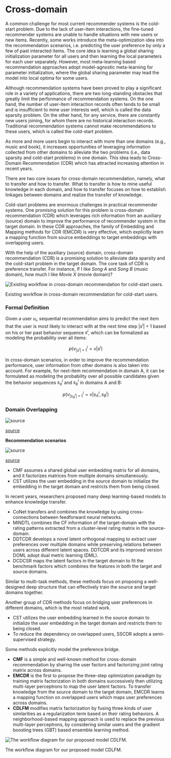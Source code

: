 # Cross-domain

A common challenge for most current recommender systems is the cold-start problem. Due to the lack of user-item interactions, the fine-tuned recommender systems are unable to handle situations with new users or new items. Recently, some works introduce the meta-optimization idea into the recommendation scenarios, i.e. predicting the user preference by only a few of past interacted items. The core idea is learning a global sharing initialization parameter for all users and then learning the local parameters for each user separately. However, most meta-learning based recommendation approaches adopt model-agnostic meta-learning for parameter initialization, where the global sharing parameter may lead the model into local optima for some users.

Although recommendation systems have been proved to play a significant role in a variety of applications, there are two long-standing obstacles that greatly limit the performance of recommendation systems. On the one hand, the number of user-item interaction records often tends to be small and is insufficient to mine user interests well, which is called the data sparsity problem. On the other hand, for any service, there are constantly new users joining, for whom there are no historical interaction records. Traditional recommendation systems cannot make recommendations to these users, which is called the cold-start problem.

As more and more users begin to interact with more than one domains (e.g., music and book), it increases opportunities of leveraging information collected from other domains to alleviate the two problems (i.e., data sparsity and cold-start problems) in one domain. This idea leads to Cross-Domain Recommendation (CDR) which has attracted increasing attention in recent years.

There are two core issues for cross-domain recommendation, namely, what to transfer and how to transfer. What to transfer is how to mine useful knowledge in each domain, and how to transfer focuses on how to establish linkages between domains and realize the transfer of knowledge.

Cold-start problems are enormous challenges in practical recommender systems. One promising solution for this problem is cross-domain recommendation (CDR) which leverages rich information from an auxiliary (source) domain to improve the performance of recommender system in the target domain. In these CDR approaches, the family of Embedding and Mapping methods for CDR (EMCDR) is very effective, which explicitly learn a mapping function from source embeddings to target embeddings with overlapping users.

With the help of the auxiliary (source) domain, cross-domain recommendation (CDR) is a promising solution to alleviate data sparsity and the cold-start problem in the target domain. The core task of  CDR is preference transfer. For instance, If I like *Song A* and *Song B* (music domain), how much I like *Movie X* (movie domain)? 

![Existing workflow in cross-domain recommendation for cold-start users.](/img/content-concepts-raw-cross-domain-recommendations-untitled.png)

Existing workflow in cross-domain recommendation for cold-start users.

### Formal Definition

Given a user $u_i$, sequential recommendation aims to predict the next item that the user is most likely to interact with at the next time step $|s^i|+1$ based on his or her past behavior sequence $s^i$, which can be formalized as modeling the probability over all items:

$$
p(v_{{|s^i|}+1}^i = v|s^i)
$$

In cross-domain scenarios, in order to improve the recommendation performance, user information from other domains is also taken into account. For example, for next-item recommendation in domain A, it can be formulated as modeling the probability over all possible candidates given the behavior sequences $s_a^i$ and $s_b^i$ in domains A and B:

$$
p(v_{{|s_A^i|}+1}^i = v|s_A^i,s_B^i)
$$

### **Domain Overlapping**

![[source](https://arxiv.org/pdf/2108.03357.pdf)](/img/content-concepts-raw-cross-domain-recommendations-untitled-1.png)

[source](https://arxiv.org/pdf/2108.03357.pdf)

**Recommendation scenarios**

![[source](https://arxiv.org/pdf/2108.03357.pdf)](/img/content-concepts-raw-cross-domain-recommendations-untitled-2.png)

[source](https://arxiv.org/pdf/2108.03357.pdf)

- CMF assumes a shared global user embedding matrix for all domains, and it factorizes matrices from multiple domains simultaneously.
- CST utilizes the user embedding in the source domain to initialize the embedding in the target domain and restricts them from being closed.

In recent years, researchers proposed many deep learning-based models to enhance knowledge transfer.

- CoNet transfers and combines the knowledge by using cross-connections between feedforward neural networks.
- MINDTL combines the CF information of the target-domain with the rating patterns extracted from a cluster-level rating matrix in the source-domain.
- DDTCDR develops a novel latent orthogonal mapping to extract user preferences over multiple domains while preserving relations between users across different latent spaces. DDTCDR and its improved version DOML adopt dual metric learning (DML).
- DCDCSR maps the latent factors in the target domain to fit the benchmark factors which combines the features in both the target and source domains.

Similar to multi-task methods, these methods focus on proposing a well-designed deep structure that can effectively train the source and target domains together.

Another group of CDR methods focus on bridging user preferences in different domains, which is the most related work.

- CST utilizes the user embedding learned in the source domain to initialize the user embedding in the target domain and restricts them to being closed.
- To reduce the dependency on overlapped users, SSCDR adopts a semi-supervised strategy.

Some methods explicitly model the preference bridge.

- **CMF** is a simple and well-known method for cross-domain recommendation by sharing the user factors and factorizing joint rating matrix across domains.
- **EMCDR** is the first to propose the three-step optimization paradigm by training matrix factorization in both domains successively then utilizing multi-layer perceptrons to map the user latent factors. To transfer knowledge from the source domain to the target domain, EMCDR learns a mapping function on overlapped users which maps user preferences across domains.
- **CDLFM** modifies matrix factorization by fusing three kinds of user similarities as a regularization term based on their rating behaviors. A neighborhood-based mapping approach is used to replace the previous multi-layer perceptrons, by considering similar users and the gradient boosting trees (GBT) based ensemble learning method.

![The workflow diagram for our proposed model CDLFM.](/img/content-concepts-raw-cross-domain-recommendations-untitled-3.png)

The workflow diagram for our proposed model CDLFM.
